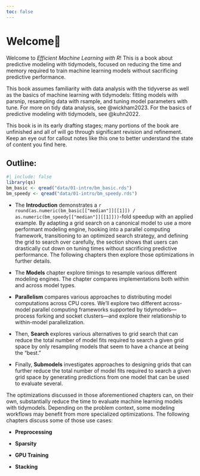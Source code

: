 ```yaml
---
toc: false
---
```


# Welcome🐛 {#sec-welcome .unnumbered}

Welcome to *Efficient Machine Learning with R*! This is a book about predictive modeling with tidymodels, focused on reducing the time and memory required to train machine learning models without sacrificing predictive performance.

This book assumes familiarity with data analysis with the tidyverse as well as the basics of machine learning with tidymodels: fitting models with parsnip, resampling data with rsample, and tuning model parameters with tune. For more on tidy data analysis, see @wickham2023. For the basics of predictive modeling with tidymodels, see @kuhn2022.

::: callout-caution
This book is in its early drafting stages; many portions of the book are unfinished and all of will go through significant revision and refinement. Keep an eye out for callout notes like this one to better understand the state of content you find here.
:::

## Outline:

```r
#| include: false
library(qs)
bm_basic <- qread("data/01-intro/bm_basic.rds")
bm_speedy <- qread("data/01-intro/bm_speedy.rds")
```

-   The **Introduction** demonstrates a `r round(as.numeric(bm_basic[["median"]][[1]]) / as.numeric(bm_speedy[["median"]][[1]]))`-fold speedup with an applied example. By adapting a grid search on a canonical model to use a more performant modeling engine, hooking into a parallel computing framework, transitioning to an optimized search strategy, and defining the grid to search over carefully, the section shows that users can drastically cut down on tuning times without sacrificing predictive performance. The following chapters then explore those optimizations in further details.

-   The **Models** chapter explore timings to resample various different modeling engines. The chapter compares implementations both within and across model types.

    <!--# should we call out threading here? too early for predictive vs computational performance discussion? -->

-   **Parallelism** compares various approaches to distributing model computations across CPU cores. We'll explore two different across-model parallel computing frameworks supported by tidymodels—process forking and socket clusters—and explore their relationship to within-model parallelization.

-   Then, **Search** explores various alternatives to grid search that can reduce the total number of model fits required to search a given grid space by only resampling models that seem to have a chance at being the "best."

-   Finally, **Submodels** investigates approaches to designing grids that can further reduce the total number of model fits required to search a given grid space by generating predictions from one model that can be used to evaluate several.

The optimizations discussed in those aforementioned chapters can, on their own, substantially reduce the time to evaluate machine learning models with tidymodels. Depending on the problem context, some modeling workflows may benefit from more specialized optimizations. The following chapters discuss some of those use cases:

-   **Preprocessing**

-   **Sparsity**

-   **GPU Training**

-   **Stacking**
